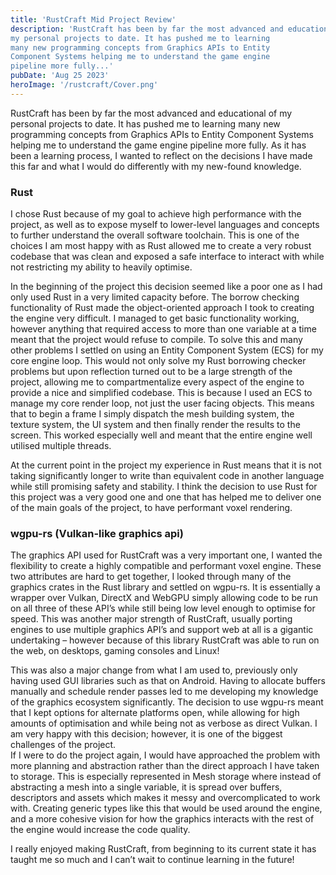 ```yaml
---
title: 'RustCraft Mid Project Review'
description: 'RustCraft has been by far the most advanced and educational of
my personal projects to date. It has pushed me to learning
many new programming concepts from Graphics APIs to Entity
Component Systems helping me to understand the game engine
pipeline more fully...'
pubDate: 'Aug 25 2023'
heroImage: '/rustcraft/Cover.png'
---
```




<GithubStats repo="DarkZek/RustCraft" />

RustCraft has been by far the most advanced and educational of
my personal projects to date. It has pushed me to learning
many new programming concepts from Graphics APIs to Entity
Component Systems helping me to understand the game engine
pipeline more fully. As it has been a learning process, I
wanted to reflect on the decisions I have made this far and
what I would do differently with my new-found knowledge.


### Rust
I chose Rust because of my goal to achieve high performance
with the project, as well as to expose myself to lower-level
languages and concepts to further understand the overall
software toolchain. This is one of the choices I am most happy
with as Rust allowed me to create a very robust codebase that
was clean and exposed a safe interface to interact with while
not restricting my ability to heavily optimise.
                  
In the beginning of the project this decision seemed
like a poor one as I had only used Rust in a very limited
capacity before. The borrow checking functionality of Rust
made the object-oriented approach I took to creating the
engine very difficult. I managed to get basic functionality
working, however anything that required access to more than
one variable at a time meant that the project would refuse to
compile. To solve this and many other problems I settled on
using an Entity Component System (ECS) for my core engine
loop. This would not only solve my Rust borrowing checker
problems but upon reflection turned out to be a large strength
of the project, allowing me to compartmentalize every aspect
of the engine to provide a nice and simplified codebase. This
is because I used an ECS to manage my core render loop, not
just the user facing objects. This means that to begin a frame
I simply dispatch the mesh building system, the texture
system, the UI system and then finally render the results to
the screen. This worked especially well and meant that the
entire engine well utilised multiple threads.


At the
current point in the project my experience in Rust means that
it is not taking significantly longer to write than equivalent
code in another language while still promising safety and
stability. I think the decision to use Rust for this project
was a very good one and one that has helped me to deliver one
of the main goals of the project, to have performant voxel
rendering.



### wgpu-rs (Vulkan-like graphics api)

The graphics API used for RustCraft was a very important one,
I wanted the flexibility to create a highly compatible and
performant voxel engine. These two attributes are hard to get
together, I looked through many of the graphics crates in the
Rust library and settled on wgpu-rs. It is essentially a
wrapper over Vulkan, DirectX and WebGPU simply allowing code
to be run on all three of these API’s while still being low
level enough to optimise for speed. This was another major
strength of RustCraft, usually porting engines to use multiple
graphics API’s and support web at all is a gigantic
undertaking – however because of this library RustCraft was
able to run on the web, on desktops, gaming consoles and
Linux!

This was also a major change from what I am used to,
previously only having used GUI libraries such as that on
Android. Having to allocate buffers manually and schedule
render passes led to me developing my knowledge of the
graphics ecosystem significantly. The decision to use wgpu-rs
meant that I kept options for alternate platforms open, while
allowing for high amounts of optimisation and while being not
as verbose as direct Vulkan. I am very happy with this
decision; however, it is one of the biggest challenges of the
project. <br />If I were to do the project again, I would have
approached the problem with more planning and abstraction
rather than the direct approach I have taken to storage. This
is especially represented in Mesh storage where instead of
abstracting a mesh into a single variable, it is spread over
buffers, descriptors and assets which makes it messy and
overcomplicated to work with. Creating generic types like this
that would be used around the engine, and a more cohesive
vision for how the graphics interacts with the rest of the
engine would increase the code quality.


I really enjoyed making RustCraft, from beginning to its
current state it has taught me so much and I can’t wait to
continue learning in the future!


<YouTube id="https://www.youtube.com/embed/r3HJ04u0-2Q" />